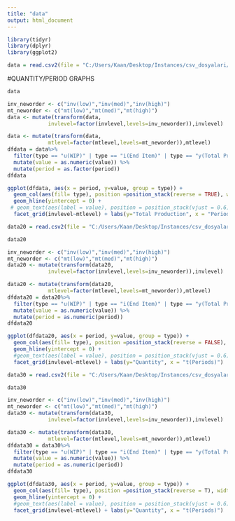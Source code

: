 ---
title: "data"
output: html_document
---

```{r setup, include=FALSE}
library(tidyr)
library(dplyr)
library(ggplot2)

data = read.csv2(file = "C:/Users/Kaan/Desktop/Instances/csv_dosyalari/data.csv", fileEncoding="UTF-8-BOM")
```


#QUANTITY/PERIOD GRAPHS


```{r T=10}
data

inv_neworder <- c("inv(low)","inv(med)","inv(high)")
mt_neworder <- c("mt(low)","mt(med)","mt(high)")
data <- mutate(transform(data,
             invlevel=factor(invlevel,levels=inv_neworder)),invlevel)

data <- mutate(transform(data,
             mtlevel=factor(mtlevel,levels=mt_neworder)),mtlevel)
dfdata = data%>%
  filter(type == "u(WIP)" | type == "i(End Item)" | type == "y(Total Production)") %>%
  mutate(value = as.numeric(value)) %>%
  mutate(period = as.factor(period))
dfdata

ggplot(dfdata, aes(x = period, y=value, group = type)) +
  geom_col(aes(fill= type), position =position_stack(reverse = TRUE), width = 0.5) + 
  geom_hline(yintercept = 0) +
 # geom_text(aes(label = value), position = position_stack(vjust = 0.6), size = 2.2, color = "white") +
  facet_grid(invlevel~mtlevel) + labs(y="Total Production", x = "Periods")
```


```{r T=20}
data20 = read.csv2(file = "C:/Users/Kaan/Desktop/Instances/csv_dosyalari/bişi20.csv", fileEncoding="UTF-8-BOM")

data20

inv_neworder <- c("inv(low)","inv(med)","inv(high)")
mt_neworder <- c("mt(low)","mt(med)","mt(high)")
data20 <- mutate(transform(data20,
             invlevel=factor(invlevel,levels=inv_neworder)),invlevel)

data20 <- mutate(transform(data20,
             mtlevel=factor(mtlevel,levels=mt_neworder)),mtlevel)
dfdata20 = data20%>%
  filter(type == "u(WIP)" | type == "i(End Item)" | type == "y(Total Production)") %>%
  mutate(value = as.numeric(value)) %>%
  mutate(period = as.numeric(period))
dfdata20

ggplot(dfdata20, aes(x = period, y=value, group = type)) +
  geom_col(aes(fill= type), position =position_stack(reverse = FALSE), width = 0.5) + 
  geom_hline(yintercept = 0) +
  #geom_text(aes(label = value), position = position_stack(vjust = 0.6), size = 2.2, color = "white") +
  facet_grid(invlevel~mtlevel) + labs(y="Quantity", x = "t(Periods)")

```

```{r T=30}
data30 = read.csv2(file = "C:/Users/Kaan/Desktop/Instances/csv_dosyalari/bişi30.csv", fileEncoding="UTF-8-BOM")

data30

inv_neworder <- c("inv(low)","inv(med)","inv(high)")
mt_neworder <- c("mt(low)","mt(med)","mt(high)")
data30 <- mutate(transform(data30,
             invlevel=factor(invlevel,levels=inv_neworder)),invlevel)

data30 <- mutate(transform(data30,
             mtlevel=factor(mtlevel,levels=mt_neworder)),mtlevel)
dfdata30 = data30%>%
  filter(type == "u(WIP)" | type == "i(End Item)" | type == "y(Total Production)") %>%
  mutate(value = as.numeric(value)) %>%
  mutate(period = as.numeric(period))
dfdata30

ggplot(dfdata30, aes(x = period, y=value, group = type)) +
  geom_col(aes(fill= type), position =position_stack(reverse = T), width = 0.5) + 
  geom_hline(yintercept = 0) +
  #geom_text(aes(label = value), position = position_stack(vjust = 0.6), size = 2.2, color = "white") +
  facet_grid(invlevel~mtlevel) + labs(y="Quantity", x = "t(Periods)")
```

